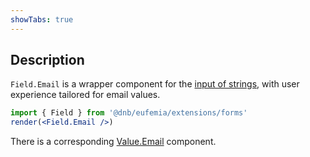 ```yaml
---
showTabs: true
---
```


## Description

`Field.Email` is a wrapper component for the [input of strings](/uilib/extensions/forms/base-fields/String), with user experience tailored for email values.

```jsx
import { Field } from '@dnb/eufemia/extensions/forms'
render(<Field.Email />)
```

There is a corresponding [Value.Email](/uilib/extensions/forms/create-component/Value/Email) component.
